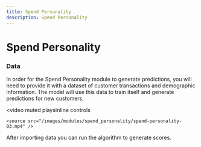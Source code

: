 ```yaml
---
title: Spend Personality
description: Spend Personality
---
```


# Spend Personality

### Data

In order for the Spend Personality module to generate predictions, you will need to provide it with a dataset of customer transactions and demographic information. The model will use this data to train itself and generate predictions for new customers.

<video
    muted
    playsInline
    controls
>
    <source src="/images/modules/spend_personality/spend-personality-03.mp4" />
</video>

After importing data you can run the algorithm to generate scores.
